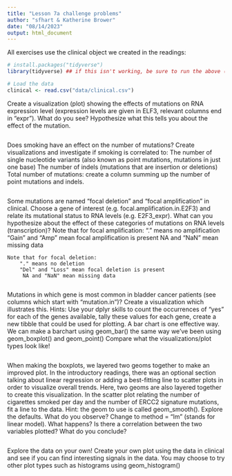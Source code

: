 ---
title: "Lesson 7a challenge problems"
author: "sfhart & Katherine Brower"
date: "08/14/2023"
output: html_document
---

All exercises use the clinical object we created in the readings:

```{r}
# install.packages("tidyverse")
library(tidyverse) ## if this isn't working, be sure to run the above (uncomment first)

# Load the data
clinical <- read.csv("data/clinical.csv")
```

Create a visualization (plot) showing the effects of mutations on RNA expression level (expression levels are given in ELF3, relevant columns end in “expr”). What do you see? Hypothesize what this tells you about the effect of the mutation.
```{r}

```

Does smoking have an effect on the number of mutations? Create visualizations and investigate if smoking is correlated to:
    The number of single nucleotide variants (also known as point mutations, mutations in just one base) 
    The number of indels (mutations that are insertion or deletions)
    Total number of mutations: create a column summing up the number of point mutations and indels.
```{r}

```

Some mutations are named “focal deletion” and “focal amplification” in clinical. Choose a gene of interest (e.g. focal.amplification.in.E2F3) and relate its mutational status to RNA levels (e.g. E2F3_expr). What can you hypothesize about the effect of these categories of mutations on RNA levels (transcription)?
    Note that for focal amplification:
        "." means no amplification   
        "Gain" and "Amp" mean focal amplification is present 
        NA and "NaN" mean missing data

    Note that for focal deletion:
        "." means no deletion
        "Del" and "Loss" mean focal deletion is present
         NA and "NaN" mean missing data
```{r}

```

Mutations in which gene is most common in bladder cancer patients (see columns which start with “mutation.in”)? Create a visualization which illustrates this. Hints: 
    Use your dplyr skills to count the occurrences of “yes” for each of the genes available, tally these values for each gene, create a new tibble that could be used for plotting.
    A bar chart is one effective way. We can make a barchart using geom_bar() the same way we've been using geom_boxplot() and geom_point()
    Compare what the visualizations/plot types look like!
```{r}

```

When making the boxplots, we layered two geoms together to make an improved plot. In the introductory readings, there was an optional section talking about linear regression or adding a best-fitting line to scatter plots in order to visualize overall trends. Here, two geoms are also layered together to create this visualization. In the scatter plot relating the number of cigarettes smoked per day and the number of ERCC2 signature mutations, fit a line to the data. Hint: the geom to use is called geom_smooth(). Explore the defaults. What do you observe? Change to method = “lm” (stands for linear model). What happens? Is there a correlation between the two variables plotted? What do you conclude?
```{r}

```

Explore the data on your own! Create your own plot using the data in clinical and see if you can find interesting signals in the data. You may choose to try other plot types such as histograms using geom_histogram()
```{r}

```

